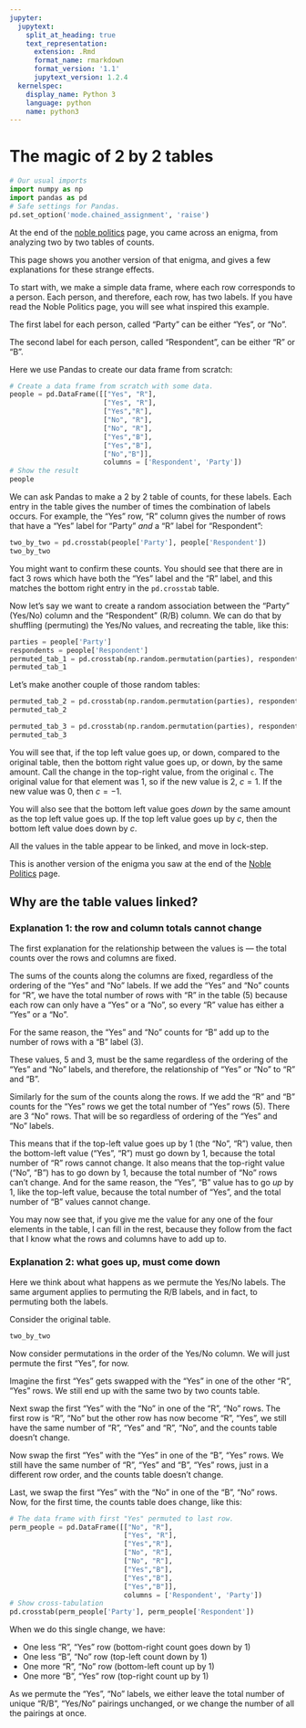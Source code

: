 ```yaml
---
jupyter:
  jupytext:
    split_at_heading: true
    text_representation:
      extension: .Rmd
      format_name: rmarkdown
      format_version: '1.1'
      jupytext_version: 1.2.4
  kernelspec:
    display_name: Python 3
    language: python
    name: python3
---
```


# The magic of 2 by 2 tables

```python
# Our usual imports
import numpy as np
import pandas as pd
# Safe settings for Pandas.
pd.set_option('mode.chained_assignment', 'raise')
```

At the end of the [noble politics](noble_politics) page, you came across an
enigma, from analyzing two by two tables of counts.

This page shows you another version of that enigma, and gives a few
explanations for these strange effects.

To start with, we make a simple data frame, where each row corresponds
to a person.  Each person, and therefore, each row, has two labels.  If you
have read the Noble Politics page, you will see what inspired this example.

The first label for each person, called "Party" can be either "Yes", or "No".

The second label for each person, called "Respondent", can be either "R" or
"B".

Here we use Pandas to create our data frame from scratch:

```python
# Create a data frame from scratch with some data.
people = pd.DataFrame([["Yes", "R"],
                       ["Yes", "R"],
                       ["Yes","R"],
                       ["No", "R"],
                       ["No", "R"],
                       ["Yes","B"],
                       ["Yes","B"],
                       ["No","B"]],
                       columns = ['Respondent', 'Party'])
# Show the result
people
```

We can ask Pandas to make a 2 by 2 table of counts, for these labels.  Each entry in the table gives the number of times the combination of labels occurs.  For example, the "Yes" row, "R" column gives the number of rows that have a "Yes" label for "Party" *and* a "R" label for "Respondent":

```python
two_by_two = pd.crosstab(people['Party'], people['Respondent'])
two_by_two
```

You might want to confirm these counts.  You should see that there are in fact
3 rows which have both the "Yes" label and the "R" label, and this matches the
bottom right entry in the `pd.crosstab` table.

Now let's say we want to create a random association between the "Party" (Yes/No) column and the "Respondent" (R/B) column.   We can do that by shuffling (permuting) the Yes/No values, and recreating the table, like this:

```python
parties = people['Party']
respondents = people['Respondent']
permuted_tab_1 = pd.crosstab(np.random.permutation(parties), respondents)
permuted_tab_1
```

Let's make another couple of those random tables:

```python
permuted_tab_2 = pd.crosstab(np.random.permutation(parties), respondents)
permuted_tab_2
```

```python
permuted_tab_3 = pd.crosstab(np.random.permutation(parties), respondents)
permuted_tab_3
```

You will see that, if the top left value goes up, or down, compared to the
original table, then the bottom right value goes up, or down, by the same
amount.  Call the change in the top-right value, from the original `c`.  The
original value for that element was 1, so if the new value is 2, $c = 1$.  If
the new value was 0, then $c = -1$.

You will also see that the bottom left value goes *down* by the same amount as
the top left value goes up.  If the top left value goes up by $c$, then the
bottom left value does down by $c$.

All the values in the table appear to be linked, and move in lock-step.

This is another version of the enigma you saw at the end of the [Noble
Politics](noble_politics) page.

## Why are the table values linked?

### Explanation 1: the row and column totals cannot change

The first explanation for the relationship between the values is --- the total
counts over the rows and columns are fixed.

The sums of the counts along the columns are fixed, regardless of the ordering
of the "Yes" and "No" labels. If we add the "Yes" and "No" counts for "R", we
have the total number of rows with "R" in the table (5) because each row can
only have a "Yes" or a "No", so every "R" value has either a "Yes" or a "No".

For the same reason, the "Yes" and "No" counts for "B" add up to the number of rows with a "B" label (3).

These values, 5 and 3, must be the same regardless of the ordering of the
"Yes" and "No" labels, and therefore, the relationship of "Yes" or "No" to "R"
and "B".

Similarly for the sum of the counts along the rows.  If we add the "R" and "B"
counts for the "Yes" rows we get the total number of "Yes" rows (5).  There
are 3 "No" rows.  That will be so regardless of ordering of the "Yes" and "No"
labels.

This means that if the top-left value goes up by 1 (the "No", "R") value, then
the bottom-left value ("Yes", "R") must go down by 1, because the total number
of "R" rows cannot change.  It also means that the top-right value ("No", "B")
has to go down by 1, because the total number of "No" rows can't change.  And
for the same reason, the "Yes", "B" value has to go *up* by 1, like the
top-left value, because the total number of "Yes", and the total number of "B"
values cannot change.

You may now see that, if you give me the value for any one of the four
elements in the table, I can fill in the rest, because they follow from the
fact that I know what the rows and columns have to add up to.

### Explanation 2: what goes up, must come down

Here we think about what happens as we permute the Yes/No labels.  The same
argument applies to permuting the R/B labels, and in fact, to permuting both
the labels.

Consider the original table.

```python
two_by_two
```

Now consider permutations in the order of the Yes/No column.  We will just
permute the first "Yes", for now.

Imagine the first "Yes" gets swapped with the "Yes" in one of the other "R",
"Yes" rows.  We still end up with the same two by two counts table.

Next swap the first "Yes" with the "No" in one of the "R", "No" rows.  The
first row is "R", "No" but the other row has now become "R", "Yes", we still
have the same number of "R", "Yes" and "R", "No", and the counts table doesn't
change.

Now swap the first "Yes" with the "Yes" in one of the "B", "Yes" rows.  We
still have the same number of "R", "Yes" and "B", "Yes" rows, just in a
different row order, and the counts table doesn't change.

Last, we swap the first "Yes" with the "No" in one of the "B", "No" rows. Now,
for the first time, the counts table does change, like this:

```python
# The data frame with first "Yes" permuted to last row.
perm_people = pd.DataFrame([["No", "R"],
                            ["Yes", "R"],
                            ["Yes","R"],
                            ["No", "R"],
                            ["No", "R"],
                            ["Yes","B"],
                            ["Yes","B"],
                            ["Yes","B"]],
                            columns = ['Respondent', 'Party'])
# Show cross-tabulation
pd.crosstab(perm_people['Party'], perm_people['Respondent'])
```

When we do this single change, we have:

* One less "R", "Yes" row (bottom-right count goes down by 1)
* One less "B", "No" row (top-left count down by 1)
* One more "R", "No" row (bottom-left count up by 1)
* One more "B", "Yes" row (top-right count up by 1)

As we permute the "Yes", "No" labels, we either leave the total number of
unique "R/B", "Yes/No" pairings unchanged, or we change the number of all the
pairings at once.
